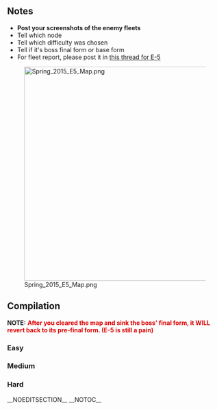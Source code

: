 ==Notes==
* '''Post your screenshots of the enemy fleets'''
* Tell which node
* Tell which difficulty was chosen
* Tell if it's boss final form or base form
* For fleet report, please post it in [[Thread:232589|this thread for E-5]]

[[File:Spring_2015_E5_Map.png|499px]]

==Compilation==
'''NOTE:'''<span style="color:rgb(220,0,0);"> '''After you cleared the map and sink the boss' final form, it WILL revert back to its pre-final form. (E-5 is still a pain)'''</span>



===Easy===
{{NodeInfo
| A
| Empty
|-
| B
| Storm
| Fuel
| 50
|-
| C
| Normal
| Line Ahead and Double Line
| Light Cruiser Ho-Class/Flagship
| Battleship Ta-Class /Elite
| Destroyer I-Class/Late Model
| Destroyer I-Class
| Destroyer I-Class
| Destroyer I-Class
|-
| D
| Normal
| Double Line
| Battleship Ru-Class /Flagship
| Heavy Cruiser Ri-Class /Flagship
| Destroyer Ro-Class/Late Model
| Destroyer I-Class/Late Model
| Transport Ship Wa-Class /Elite
|-
| D
| Normal
| Line Ahead
| Heavy Cruiser Ri-Class /Flagship
| Heavy Cruiser Ri-Class /Elite
| Light Cruiser Ho-Class/Elite
| Destroyer I-Class
| Transport Ship Wa-Class
|-
| E
| Empty
|-
| F
| Aerial
| Diamond (Aerial Exchange)
| Light Carrier Nu-Class/Flagship
| Heavy Cruiser Ri-Class/Flagship
| Light Cruiser He-Class/Elite
| Destroyer I-Class
| Transport Ship Wa-Class
|-
| G
| Resource
| Fuel
| 65~150
|-
| H
| Select
|-
| I
| Night
| Line Ahead and Double Line (Night Battle)
| Light Cruiser He-Class/Flagship
| Destroyer I-Class/Late Model
| Destroyer I-Class
| Transport Ship Wa-Class
| Transport Ship Wa-Class
|-
| J
| Resource
| ??
| ??
|-
| K
| Storm
| Fuel
| ??
|-
| L
| Normal
| Line Ahead
| Battleship Ta-Class/Flagship
| Heavy Cruiser Ri-Class/Flagship
| Light Cruiser He-Class/Flagship
| Destroyer Ha-Class/Late Model
| Destroyer Ha-Class/Late Model
|-
| L
| Normal
| Double Line
| Battleship Ta-Class /Flagship
| Heavy Cruiser Ri-Class /Flagship
| Light Cruiser He-Class/Flagship
| Destroyer Ha-Class/Late Model
| Destroyer Ha-Class/Late Model
| Submarine So-Class
|-
| M
| Empty
|-
| N
| Boss
| Line Ahead
| Anchorage Water Demon
| Escort Fortress
| Escort Fortress
| Battleship Ru-Class /Flagship
| Transport Ship Wa-Class 
| Transport Ship Wa-Class 
|-
| N
| Boss/Final
| Diamond
| Anchorage Water Demon/Final
| Escort Fortress
| Escort Fortress
| Battleship Ru-Class/Flagship
| Destroyer I-Class
| Destroyer I-Class
| toggle_id = 1
| button_display = Show/Hide Nodes and Enemy Encounters
}}

===Medium===
{{NodeInfo
| A
| Empty
|-
| B
| Storm
| Fuel
| 50
|-
| C
| Normal
| Double Line
| Battleship Ta-Class /Flagship
| Light Cruiser He-Class/Flagship
| Light Cruiser Ho-Class/Flagship
| Destroyer I-Class/Late Model
| Destroyer I-Class
| Destroyer I-Class
|-
| C
| Normal
| Double Line
| Battleship Ta-Class /Flagship
| Light Cruiser He-Class/Flagship
| Light Cruiser Ho-Class/Flagship
| Destroyer I-Class/Late Model
| Destroyer I-Class
| Destroyer I-Class
|-
| D
| normal
| Line Ahead
| Battleship Ru-Class /Flagship
| Heavy Cruiser Ri-Class /Flagship
| Light Cruiser Ho-Class/Elite
| Destroyer I-Class/Late Model
| Destroyer I-Class
|-
| D
| normal
| Double Line
| Battleship Ru-Class /Flagship
| Heavy Cruiser Ri-Class /Flagship
| Destroyer I-Class/Late Model
| Destroyer I-Class
| Transport Ship Wa-Class
|-
| F
| Aerial
| Diamond (Aerial Exchange)
| Standard Carrier Wo-Class /Flagship
| Heavy Cruiser Ri-Class /Flagship
| Light Cruiser Tsu-Class
| Destroyer I-Class/Late Model
| Destroyer I-Class
|-
| F
| Aerial
| Diamond (Aerial Exchange)
| Standard Carrier Wo-Class/Kai Flagship
| Heavy Cruiser Ri-Class /Flagship
| Light Cruiser Tsu-Class
| Destroyer I-Class/Late Model
| Destroyer I-Class/Late Model
|-
| G
| Resource
| Fuel
| 65~150
|-
| H
| Select
|-
| I
| night
| Line Ahead (Night Battle)
| Light Cruiser He-Class/Flagship
| Light Cruiser Ho-Class/Elite
| Destroyer Ro-Class/Late Model
| Destroyer Ro-Class/Late Model
| Transport Ship Wa-Class
| Transport Ship Wa-Class
|-
| J
| Resource
| ??
| ??
|-
| K
| Storm
| Fuel
| ?
|-
| N
| boss
| Line Ahead
| Anchorage Water Demon
| Escort Fortress
| Escort Fortress
| Battleship Ru-Class /Kai Flagship
| Transport Ship Wa-Class /Elite
| Transport Ship Wa-Class /Elite
| toggle_id = 2
| button_display = Show/Hide Nodes and Enemy Encounters
}}

===Hard===
{{NodeInfo
| A
| Empty
|-
| B
| Storm
| Fuel
| 50
|-
| C
| Normal
| Double Line
| Battleship Ta-Class /Flagship
| Heavy Cruiser Ri-Class /Flagship
| Light Cruiser He-Class/Flagship
| Destroyer Ro-Class/Late Model
| Destroyer I-Class/Late Model
| Destroyer I-Class/Late Model
|-
| D
| Normal
| Double Line
| Battleship Ru-Class /Flagship
| Heavy Cruiser Ri-Class /Flagship
| Destroyer Ro-Class/Late Model
| Destroyer I-Class/Late Model
| Transport Ship Wa-Class /Elite
|-
| D
| Normal
| Line Ahead
| Battleship Ru-Class /Flagship
| Heavy Cruiser Ri-Class /Flagship
| Light Cruiser To-Class/Elite
| Destroyer Ro-Class/Late Model
| Destroyer I-Class/Late Model
|-
| E
| Empty
|-
| F
| Aerial
| Diamond (Aerial Exchange)
| Standard Carrier Wo-Class /Flagship
| Heavy Cruiser Ri-Class /Flagship
| Light Cruiser Tsu-Class/Elite
| Destroyer Ro-Class/Late Model
| Destroyer I-Class/Late Model
|-
| F
| Aerial
| Diamond (Aerial Exchange)
| Standard Carrier Wo-Class /Kai Flagship
| Heavy Cruiser Ri-Class /Flagship
| Light Cruiser Tsu-Class/Elite
| Destroyer Ro-Class/Late Model
| Destroyer Ro-Class/Late Model
|-
| G
| Resource
| Fuel
| 65~150
|-
| H
| Select
|-
| I
| Night
| Line Ahead (Night Battle)
| Light Cruiser He-Class/Flagship
| Light Cruiser Ho-Class/Elite
| Destroyer Ha-Class/Late Model
| Destroyer Ha-Class/Late Model
| Transport Ship Wa-Class /Elite
| Transport Ship Wa-Class /Elite
|-
| J
| Resource
| ??
| ??
|-
| K
| Storm
| Fuel
| ??
|-
| L
| Normal
| Line Ahead
| Battleship Ta-Class/Flagship
| Heavy Cruiser Ri-Class/Flagship
| Light Cruiser He-Class/Flagship
| Destroyer Ha-Class/Late Model
| Destroyer Ha-Class/Late Model
| Submarine So-Class/Elite
|-
| L
| Normal
| Double Line
| Battleship Ta-Class /Flagship
| Heavy Cruiser Ri-Class /Flagship
| Light Cruiser He-Class/Flagship
| Destroyer Ha-Class/Late Model
| Destroyer Ha-Class/Late Model
| Submarine So-Class
|-
| M
| Empty
|-
| N
| Boss
| Line Ahead
| Anchorage Water Demon
| Escort Fortress
| Escort Fortress
| Battleship Ru-Class /Kai Flagship
| Transport Ship Wa-Class /Elite
| Transport Ship Wa-Class /Elite
|-
| N
| Boss/Final
| Diamond
| Anchorage Water Demon
| Escort Fortress
| Escort Fortress
| Battleship Ru-Class/Kai Flagship
| Destroyer Ni-Class/Late Model
| Destroyer Ni-Class/Late Model
| toggle_id = 3
| button_display = Show/Hide Nodes and Enemy Encounters
}}
__NOEDITSECTION__
__NOTOC__<ac_metadata title="[Spring 2015 Event] E-5 - Enemy"> </ac_metadata>